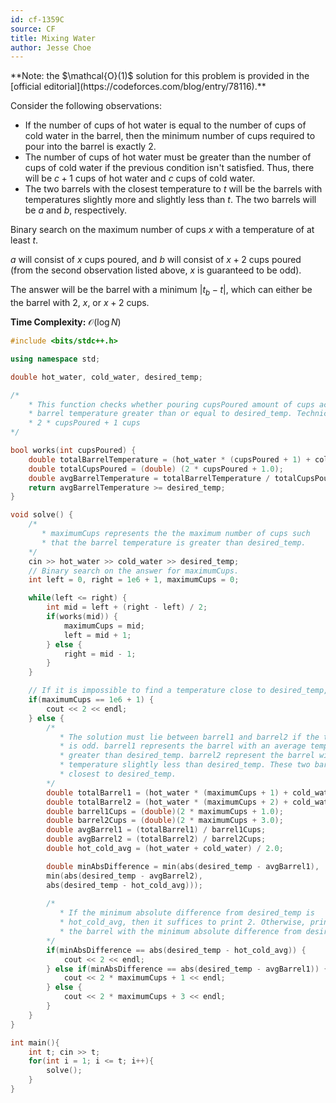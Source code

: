 ```yaml
---
id: cf-1359C
source: CF
title: Mixing Water
author: Jesse Choe
---
```


<Info title="Constant Time Solution">
**Note: the $\mathcal{O}(1)$ solution for this problem is provided in the
[official editorial](https://codeforces.com/blog/entry/78116).**
</Info>

Consider the following observations:

- If the number of cups of hot water is equal to the number of cups of cold water in the barrel, then the minimum number of cups required to pour into the barrel is exactly $2$.
- The number of cups of hot water must be greater than the number of cups of cold water if the previous condition isn't satisfied. Thus, there will be $c + 1$ cups of hot water and $c$ cups of cold water.
- The two barrels with the closest temperature to $t$ will be the barrels with temperatures slightly more and slightly less than $t$. The two barrels will be $a$ and $b$, respectively.

Binary search on the maximum number of cups $x$ with a temperature of at least $t$.

$a$ will consist of $x$ cups poured, and $b$ will consist of $x + 2$ cups poured (from the second observation listed above, $x$ is guaranteed to be odd).

The answer will be the barrel with a minimum $|t_b - t|$, which can either be the barrel with $2$, $x$, or $x + 2$ cups.

**Time Complexity:** $\mathcal{O}(\log N)$

<LanguageSection>

<CPPSection>

```cpp
#include <bits/stdc++.h>

using namespace std;

double hot_water, cold_water, desired_temp;

/*
	* This function checks whether pouring cupsPoured amount of cups achieves an average
	* barrel temperature greater than or equal to desired_temp. Technically, this represents
	* 2 * cupsPoured + 1 cups
*/

bool works(int cupsPoured) {
	double totalBarrelTemperature = (hot_water * (cupsPoured + 1) + cold_water * (cupsPoured));
	double totalCupsPoured = (double) (2 * cupsPoured + 1.0);
	double avgBarrelTemperature = totalBarrelTemperature / totalCupsPoured;
	return avgBarrelTemperature >= desired_temp;
}

void solve() {
	/* 
	   * maximumCups represents the the maximum number of cups such
	   * that the barrel temperature is greater than desired_temp.
	*/
	cin >> hot_water >> cold_water >> desired_temp;
	// Binary search on the answer for maximumCups.
	int left = 0, right = 1e6 + 1, maximumCups = 0;

	while(left <= right) {
		int mid = left + (right - left) / 2;
		if(works(mid)) {
			maximumCups = mid;
			left = mid + 1;
		} else {
			right = mid - 1;
		}
	}

	// If it is impossible to find a temperature close to desired_temp, then print 2
	if(maximumCups == 1e6 + 1) {
		cout << 2 << endl;
	} else {
		/*
		   * The solution must lie between barrel1 and barrel2 if the total number of cups
		   * is odd. barrel1 represents the barrel with an average temperature slightly
		   * greater than desired_temp. barrel2 represent the barrel with an average
		   * temperature slightly less than desired_temp. These two barrels will be the
		   * closest to desired_temp.
		*/
		double totalBarrel1 = (hot_water * (maximumCups + 1) + cold_water * (maximumCups));
		double totalBarrel2 = (hot_water * (maximumCups + 2) + cold_water * (maximumCups + 1));
		double barrel1Cups = (double)(2 * maximumCups + 1.0);
		double barrel2Cups = (double)(2 * maximumCups + 3.0);
		double avgBarrel1 = (totalBarrel1) / barrel1Cups;
		double avgBarrel2 = (totalBarrel2) / barrel2Cups;
		double hot_cold_avg = (hot_water + cold_water) / 2.0;

		double minAbsDifference = min(abs(desired_temp - avgBarrel1),
		min(abs(desired_temp - avgBarrel2),
		abs(desired_temp - hot_cold_avg)));
		
		/*
		   * If the minimum absolute difference from desired_temp is
		   * hot_cold_avg, then it suffices to print 2. Otherwise, print
		   * the barrel with the minimum absolute difference from desired_temp.
		*/
		if(minAbsDifference == abs(desired_temp - hot_cold_avg)) {
			cout << 2 << endl;
		} else if(minAbsDifference == abs(desired_temp - avgBarrel1)) {
			cout << 2 * maximumCups + 1 << endl;
		} else {
			cout << 2 * maximumCups + 3 << endl;
		}
	}
}

int main(){
	int t; cin >> t;
	for(int i = 1; i <= t; i++){
		solve();
	}
}
```

</CPPSection>

</LanguageSection>
